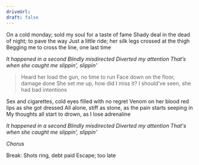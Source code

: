 ```yaml
---
driveUrl:
draft: false
---
```


On a cold monday; sold my soul for a taste of fame
Shady deal in the dead of night; to pave the way
Just a little ride; her silk legs crossed at the thigh
Begging me to cross the line, one last time 

_It happened in a second
Blindly misdirected
Diverted my attention
That’s when she caught me slippin', slippin'_

> Heard her load the gun, no time to run
  Face down on the floor, damage done
  She set me up, how did I miss it?
  I should've seen, she had bad intentions

Sex and cigarettes, cold eyes filled with no regret
Venom on her blood red lips as she got dressed
All alone, stiff as stone, as the pain starts seeping in
My thoughts all start to drown, as I lose adrenaline

_It happened in a second
Blindly misdirected
Diverted my attention
That's when she caught me slippin', slippin'_

_Chorus_

Break:
Shots ring, debt paid
Escape; too late
